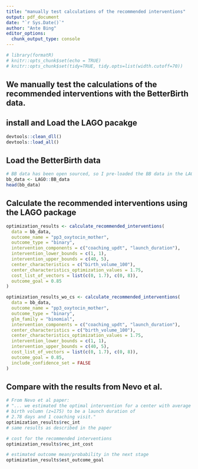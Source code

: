 ```yaml
---
title: "manually test calculations of the recommended interventions"
output: pdf_document
date: "`r Sys.Date()`"
author: "Ante Bing"
editor_options: 
  chunk_output_type: console
---
```

```r
# library(formatR)
# knitr::opts_chunk$set(echo = TRUE)
# knitr::opts_chunk$set(tidy=TRUE, tidy.opts=list(width.cutoff=70))
```


## We manually test the calculations of the recommended interventions with the BetterBirth data.

## install and Load the LAGO pacakge 
```r
devtools::clean_dll()
devtools::load_all()
```

## Load the BetterBirth data
```r
# BB data has been open sourced, so I pre-loaded the BB data in the LAGO package
bb_data <- LAGO::BB_data
head(bb_data)
```

## Calculate the recommended interventions using the LAGO package 
```r
optimization_results <- calculate_recommended_interventions(
  data = bb_data,
  outcome_name = "pp3_oxytocin_mother",
  outcome_type = "binary",
  intervention_components = c("coaching_updt", "launch_duration"),
  intervention_lower_bounds = c(1, 1),
  intervention_upper_bounds = c(40, 5),
  center_characteristics = c("birth_volume_100"),
  center_characteristics_optimization_values = 1.75,
  cost_list_of_vectors = list(c(0, 1.7), c(0, 8)),
  outcome_goal = 0.85
)
```

```r
optimization_results_wo_cs <- calculate_recommended_interventions(
  data = bb_data,
  outcome_name = "pp3_oxytocin_mother",
  outcome_type = "binary",
  glm_family = "binomial",
  intervention_components = c("coaching_updt", "launch_duration"),
  center_characteristics = c("birth_volume_100"),
  center_characteristics_optimization_values = 1.75,
  intervention_lower_bounds = c(1, 1),
  intervention_upper_bounds = c(40, 5),
  cost_list_of_vectors = list(c(0, 1.7), c(0, 8)),
  outcome_goal = 0.85,
  include_confidence_set = FALSE
)
```

## Compare with the results from Nevo et al. 
```r
# From Nevo et al paper:
# "... we estimated the optimal intervention for a center with average
# birth volumn (z=175) to be a launch duration of
# 2.78 days and 1 coaching visit."
optimization_results$rec_int
# same results as described in the paper

# cost for the recommended interventions
optimization_results$rec_int_cost

# estimated outcome mean/probability in the next stage
optimization_results$est_outcome_goal
```


